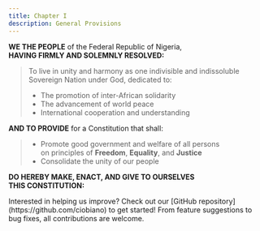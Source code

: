 ```yaml
---
title: Chapter I
description: General Provisions
---
```


<div className=" text-lg leading-relaxed border-l-4 border-primary/40 pl-4 my-10">

**WE THE PEOPLE** of the Federal Republic of Nigeria,  
**HAVING FIRMLY AND SOLEMNLY RESOLVED:**

> To live in unity and harmony as one indivisible and indissoluble  
> Sovereign Nation under God, dedicated to:
> - The promotion of inter-African solidarity
> - The advancement of world peace
> - International cooperation and understanding

**AND TO PROVIDE** for a Constitution that shall:
> - Promote good government and welfare of all persons  
>   on principles of **Freedom**, **Equality**, and **Justice**
> - Consolidate the unity of our people

**DO HEREBY MAKE, ENACT, AND GIVE TO OURSELVES**  
**THIS CONSTITUTION:**

</div>







<Note title="Contribute"> 
 Interested in helping us improve? Check out our [GitHub repository](https://github.com/ciobiano) to get started! From feature suggestions to bug fixes, all contributions are welcome.
</Note>